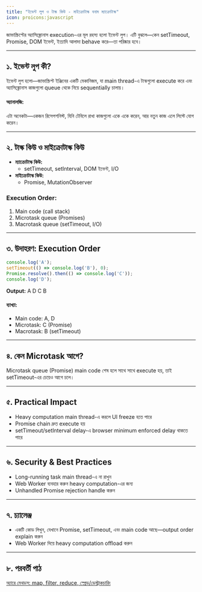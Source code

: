 ```yaml
---
title: "ইভেন্ট লুপ ও টাস্ক কিউ - মাইক্রোটাস্ক বনাম ম্যাক্রোটাস্ক"
icon: proicons:javascript
---
```


জাভাস্ক্রিপ্টের অ্যাসিঙ্ক্রোনাস execution-এর মূল রহস্য হলো ইভেন্ট লুপ। এটি বুঝলে—কেন setTimeout, Promise, DOM ইভেন্ট, ইত্যাদি আলাদা behave করে—তা পরিষ্কার হবে।

---

## ১. ইভেন্ট লুপ কী?

ইভেন্ট লুপ হলো—জাভাস্ক্রিপ্ট ইঞ্জিনের একটি মেকানিজম, যা main thread-এ টাস্কগুলো execute করে এবং অ্যাসিঙ্ক্রোনাস কাজগুলো queue থেকে নিয়ে sequentially চালায়।

#### অ্যানালজি:
এটা অনেকটা—একজন রিসেপশনিস্ট, যিনি টেবিলে রাখা কাজগুলো একে একে করেন, আর নতুন কাজ এলে লিস্টে যোগ করেন।

---

## ২. টাস্ক কিউ ও মাইক্রোটাস্ক কিউ

- **ম্যাক্রোটাস্ক কিউ:**
  - setTimeout, setInterval, DOM ইভেন্ট, I/O
- **মাইক্রোটাস্ক কিউ:**
  - Promise, MutationObserver

### Execution Order:
1. Main code (call stack)
2. Microtask queue (Promises)
3. Macrotask queue (setTimeout, I/O)

---

## ৩. উদাহরণ: Execution Order

```js
console.log('A');
setTimeout(() => console.log('B'), 0);
Promise.resolve().then(() => console.log('C'));
console.log('D');
```
**Output:**
A
D
C
B

#### ব্যাখ্যা:
- Main code: A, D
- Microtask: C (Promise)
- Macrotask: B (setTimeout)

---

## ৪. কেন Microtask আগে?

Microtask queue (Promise) main code শেষ হলে সাথে সাথে execute হয়, তাই setTimeout-এর চেয়েও আগে চলে।

---

## ৫. Practical Impact

- Heavy computation main thread-এ করলে UI freeze হতে পারে
- Promise chain দ্রুত execute হয়
- setTimeout/setInterval delay-এ browser minimum enforced delay থাকতে পারে

---

## ৬. Security & Best Practices
- Long-running task main thread-এ না রাখুন
- Web Worker ব্যবহার করুন heavy computation-এর জন্য
- Unhandled Promise rejection handle করুন

---

## ৭. চ্যালেঞ্জ
- একটি কোড লিখুন, যেখানে Promise, setTimeout, এবং main code আছে—output order explain করুন
- Web Worker দিয়ে heavy computation offload করুন

---

## ৮. পরবর্তী পাঠ

[অ্যারে মেথডস: map, filter, reduce, স্প্রেড/ডেস্ট্রাকচারিং](/js/arrays)
